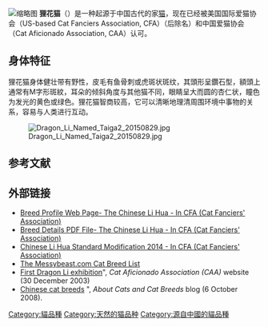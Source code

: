 {{Unreferenced|time=2022-04-25}}
{{Infobox cat breed 
| name = 狸花猫
| image = Dragon_Li_Named_Taiga4_20150829.jpg
| imagecaption = 一只雄性狸花猫
| altname = 
| nickname = 
| country = 中国
| fifestd = 
| wcfstd = 
| cfastd = http://cfa.org/Portals/0/documents/breedcouncil/2014-ChineseLiHua.pdf
| ticastd = 
| gccfstd = 
| aacestd = 
| acfastd = 
| acfstd = 
| ccastd = 
| nzcfstd = 
| otherstd = 
| note = 
}}
[[File:狸花猫（约27天）.jpg|缩略图]]
'''狸花猫'''（{{lang-en|Dragon-Li、Li-Hua}}）是一种起源于中国古代的家[[猫|猫]]，现在已经被美国国际爱猫协会（US-based Cat Fanciers Association, CFA）（后除名）和中国爱猫协会（Cat Aficionado Association, CAA）认可。

== 身体特征 ==
狸花猫身体健壮带有野性，皮毛有鱼骨刺或虎斑状斑纹，其頭形呈鑽石型，額頭上通常有M字形斑紋，耳朵的倾斜角度与其他猫不同，眼睛呈大而圆的杏仁状，瞳色为发光的黄色或绿色。狸花猫智商较高，它可以清晰地理清周围环境中事物的关系，容易与人类进行互动。{{Citation needed}}

[[File:Dragon_Li_Named_Taiga2_20150829.jpg|thumb]]

== 参考文献 ==
{{Reflist}}

== 外部链接 ==
* [https://web.archive.org/web/20150107010249/http://www.cfainc.org/Breeds/BreedsCJ/ChineseLiHua.aspx Breed Profile Web Page- The Chinese Li Hua - In CFA (Cat Fanciers' Association)]
* [http://www.cfa.org/Portals/0/documents/judges-ce/ChineseLiHua.pdf Breed Details PDF File- The Chinese Li Hua - In CFA (Cat Fanciers' Association)] {{Wayback|url=http://www.cfa.org/Portals/0/documents/judges-ce/ChineseLiHua.pdf |date=20140517132333 }}
* [https://web.archive.org/web/20141225011451/http://www.cfainc.org/Portals/0/documents/breedcouncil/2014-ChineseLiHua.pdf Chinese Li Hua Standard Modification 2014 - In CFA (Cat Fanciers' Association)]
* [http://www.messybeast.com/breeds-d.htm The Messybeast.com Cat Breed List] {{Wayback|url=http://www.messybeast.com/breeds-d.htm |date=20200620195623 }}
* [https://web.archive.org/web/20070430032756/http://members.shaw.ca/bjbelanger/China.htm First Dragon Li exhibition]", ''Cat Aficionado Association (CAA)'' website (30 December 2003)
* [http://cat-chitchat.pictures-of-cats.org/2008/10/chinese-cat-breeds.html Chinese cat breeds] {{Wayback|url=http://cat-chitchat.pictures-of-cats.org/2008/10/chinese-cat-breeds.html |date=20081226204411 }}", ''About Cats and Cat Breeds'' blog (6 October 2008).
[[Category:貓品種|Category:貓品種]]
[[Category:天然的猫品种|Category:天然的猫品种]]
[[Category:源自中國的貓品種|Category:源自中國的貓品種]]